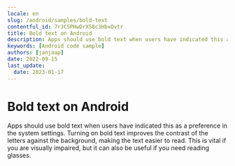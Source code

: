 ```yaml
---
locale: en
slug: /android/samples/bold-text
contentful_id: 7rJCSPHwDrX58c3HbxQvtr
title: Bold text on Android
description: Apps should use bold text when users have indicated this as a preference in the system settings.
keywords: [Android code sample]
authors: [janjaap]
date: 2022-09-15
last_update:
  date: 2023-01-17
---
```


# Bold text on Android

Apps should use bold text when users have indicated this as a preference in the system settings. Turning on bold text improves the contrast of the letters against the background, making the text easier to read. This is vital if you are visually impaired, but it can also be useful if you need reading glasses.

<CodeSample id="text-bold" locale="en" platform="android"/>
